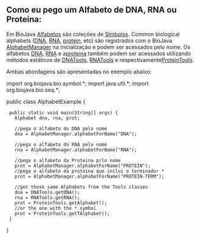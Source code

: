 == Como eu pego um Alfabeto de DNA, RNA ou Proteina: ==

Em BioJava [http://www.biojava.org/docs/api14/org/biojava/bio/symbol/Alphabet.html Alfabetos] são coleções de  [http://www.biojava.org/docs/api14/org/biojava/bio/symbol/Symbol.html Símbolos]. Common biological alphabets ([[wp:DNA|DNA]], [[wp:RNA|RNA]], [[wp:protein|protein]], etc) são registrados com o BioJava [http://www.biojava.org/docs/api14/org/biojava/bio/symbol/AlphabetManager.html AlphabetManager] na inicialização e podem ser acessados pelo nome. Os alfabetos [[wp:DNA|DNA]], [[wp:RNA|RNA]] e a[[wp:protein|proteina]] também podem ser acessados utilizando métodos estáticos de [http://www.biojava.org/docs/api14/org/biojava/bio/seq/DNATools.html DNATools], [http://www.biojava.org/docs/api14/org/biojava/bio/seq/RNATools.html RNATools] e respectivamente[http://www.biojava.org/docs/api14/org/biojava/bio/seq/ProteinTools.html ProteinTools].

Ambas abordagens são apresentadas no exemplo abaixo:

<java>
import org.biojava.bio.symbol.*;
import java.util.*;
import org.biojava.bio.seq.*;

public class AlphabetExample {
  public static void main(String[] args) {
    Alphabet dna, rna, prot;

    //pega o alfabeto do DNA pelo nome
    dna = AlphabetManager.alphabetForName("DNA");

    //pega o alfabeto do RNA pelo nome
    rna = AlphabetManager.alphabetForName("RNA");

    //pega o alfabeto da Proteina prlo nome
    prot = AlphabetManager.alphabetForName("PROTEIN");
    //pega o alfabeto da proteina que inclui o terminador *     
    prot = AlphabetManager.alphabetForName("PROTEIN-TERM");

    //get those same Alphabets from the Tools classes
    dna = DNATools.getDNA();
    rna = RNATools.getRNA();
    prot = ProteinTools.getAlphabet();
    //or the one with the * symbol
    prot = ProteinTools.getTAlphabet();
  }
}
</java>